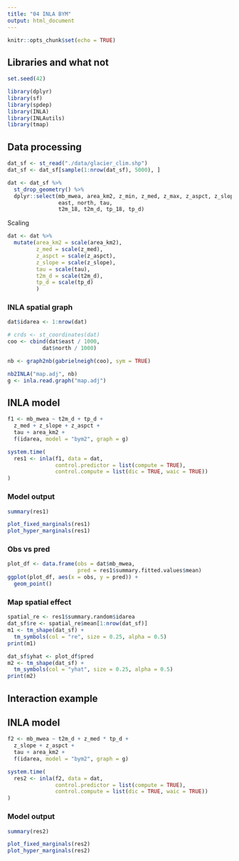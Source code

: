 ```yaml
---
title: "04 INLA BYM"
output: html_document
---
```


```r
knitr::opts_chunk$set(echo = TRUE)
```

## Libraries and what not

```r
set.seed(42)

library(dplyr)
library(sf)
library(spdep)
library(INLA)
library(INLAutils)
library(tmap)
```

## Data processing

```r
dat_sf <- st_read("./data/glacier_clim.shp")
dat_sf <- dat_sf[sample(1:nrow(dat_sf), 5000), ]

dat <- dat_sf %>%
  st_drop_geometry() %>% 
  dplyr::select(mb_mwea, area_km2, z_min, z_med, z_max, z_aspct, z_slope,
                east, north, tau,
                t2m_18, t2m_d, tp_18, tp_d)
```

Scaling
```r
dat <- dat %>%
  mutate(area_km2 = scale(area_km2),
         z_med = scale(z_med),
         z_aspct = scale(z_aspct),
         z_slope = scale(z_slope),
         tau = scale(tau),
         t2m_d = scale(t2m_d),
         tp_d = scale(tp_d)
         )
```

### INLA spatial graph

```r
dat$idarea <- 1:nrow(dat)

# crds <- st_coordinates(dat)
coo <- cbind(dat$east / 1000,
           dat$north / 1000)

nb <- graph2nb(gabrielneigh(coo), sym = TRUE)

nb2INLA("map.adj", nb)
g <- inla.read.graph("map.adj")
```

## INLA model

```r
f1 <- mb_mwea ~ t2m_d + tp_d + 
  z_med + z_slope + z_aspct + 
  tau + area_km2 +
  f(idarea, model = "bym2", graph = g)

system.time(
  res1 <- inla(f1, data = dat,
               control.predictor = list(compute = TRUE),
               control.compute = list(dic = TRUE, waic = TRUE))
)
```

### Model output

```r
summary(res1)
```

```r
plot_fixed_marginals(res1)
plot_hyper_marginals(res1)
```


### Obs vs pred

```r
plot_df <- data.frame(obs = dat$mb_mwea,
                      pred = res1$summary.fitted.values$mean)
ggplot(plot_df, aes(x = obs, y = pred)) +
  geom_point()
```

### Map spatial effect

```r
spatial_re <- res1$summary.random$idarea
dat_sf$re <- spatial_re$mean[1:nrow(dat_sf)]
m1 <- tm_shape(dat_sf) +
  tm_symbols(col = "re", size = 0.25, alpha = 0.5) 
print(m1)
```

```r
dat_sf$yhat <- plot_df$pred
m2 <- tm_shape(dat_sf) +
  tm_symbols(col = "yhat", size = 0.25, alpha = 0.5) 
print(m2)
```

## Interaction example

## INLA model

```r
f2 <- mb_mwea ~ t2m_d + z_med * tp_d + 
  z_slope + z_aspct + 
  tau + area_km2 +
  f(idarea, model = "bym2", graph = g)

system.time(
  res2 <- inla(f2, data = dat,
               control.predictor = list(compute = TRUE),
               control.compute = list(dic = TRUE, waic = TRUE))
)
```

### Model output

```r
summary(res2)
```

```r
plot_fixed_marginals(res2)
plot_hyper_marginals(res2)
```

